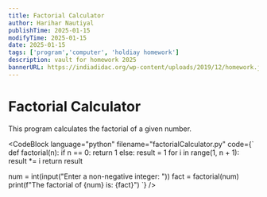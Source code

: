 ```yaml
---
title: Factorial Calculator
author: Harihar Nautiyal
publishTime: 2025-01-15
modifyTime: 2025-01-15
date: 2025-01-15
tags: ['program','computer', 'holdiay homework']
description: vault for homework 2025
bannerURL: https://indiadidac.org/wp-content/uploads/2019/12/homework.jpg
---
```


# Factorial Calculator

This program calculates the factorial of a given number.

<CodeBlock
language="python"
filename="factorialCalculator.py"
code={`
def factorial(n):
  if n == 0:
  return 1
  else:
  result = 1
  for i in range(1, n + 1):
  result *= i
  return result

num = int(input("Enter a non-negative integer: "))
fact = factorial(num)
print(f"The factorial of {num} is: {fact}")
`}
/>
